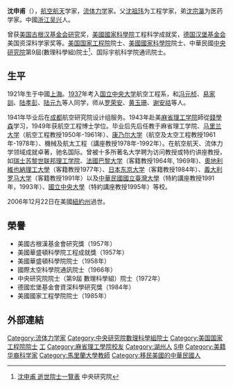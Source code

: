 {{Infobox person
| 姓名     = 沈申甫
| 图像     = 
| 图像说明 = 
| 出生日期 =  1921-8-31
| 出生地   = {{ROC-1912}}[[江苏省_(中华民国)|江苏省]][[沪海道|沪海道]][[上海县|上海县]]
| 死亡日期 = {{Death date and age|2006|12|22|1921|8|31}}
| 死亡地   = 美國
| 国籍       = 
| 籍贯       =浙江吴兴
| 别名     = 
| 知名于   = 流體力學 
| 职业     = 航空工程教授、院士
| 母校 =  [[國立中央大學|國立中央大學]]<br/>[[美國|美國]][[麻省理工大學|麻省理工大學]]
}}
'''沈申甫'''（{{bd|1921年|8月31日|2006年|12月22日|catIdx=S沈}}），[[航空|航空]][[航天|航天]]学家，[[流体力学|流体力学]]家。父[[沈祖玮|沈祖玮]]为工程学家，弟[[沈宗瀛|沈宗瀛]]为医药学家。中國[[浙江|浙江]][[吴兴|吴兴]]人。

曾获[[美国古根汉基金会研究|美国古根汉基金会研究]]奖，[[美國國家科學院|美國國家科學院]]工程科学成就奖，[[德国汉堡基金会|德国汉堡基金会]]美国资深科学家奖等。[[美国国家工程院|美国国家工程院]]院士、[[美國國家科學院|美國國家科學院]]院士、中華民國[[中央研究院|中央研究院]]第9屆(數理科學組)院士<ref>[https://academicians.sinica.edu.tw/index.php?func=1-D 沈申甫 逝世院士一覽表] {{Wayback|url=https://academicians.sinica.edu.tw/index.php?func=1-D |date=20161102125806 }} 中央研究院</ref>、国际宇航科学院通讯院士。

==生平==
1921年生于中國[[上海|上海]]。[[1937|1937]]年考入[[国立中央大学|国立中央大学]]航空工程系，和[[冯元桢|冯元桢]]、[[易家訓|易家訓]]、[[陆孝彭|陆孝彭]]、[[陆元九|陆元九]]等人同学，师从[[罗荣安|罗荣安]]、[[黄玉珊|黄玉珊]]、[[谢安祜|谢安祜]]等人。

1941年毕业后在[[成都|成都]]航空研究院设计组服务。1943年赴美[[麻省理工学院|麻省理工学院]]師從[[錢學森|錢學森]]学习，1949年获航空工程博士学位。毕业后先后任教于麻省理工学院、[[马里兰大学|马里兰大学]]（航空工程教授1950年-1961年）、[[康乃尔大学|康乃尔大学]]（航空及太空工程教授1961年-1978年）、機械及航太工程（講座教授1978年-1992年）。在航空航天、流体力学领域成就卓著，驰名国际。曾被十多所著名大学聘为访问教授或特约讲座教授，如[[瑞士|瑞士]][[苏黎世联邦理工学院|苏黎世联邦理工学院]]、[[法國|法國]][[巴黎大学|巴黎大学]]（客籍教授1964年, 1969年)、[[奧地利|奧地利]][[維也納科技大學|維也納理工大學]]（客籍教授1977年）、[[日本|日本]][[东京大学|东京大学]]（客籍教授1984年）、[[義大利|義大利]][[罗马大学|罗马大学]]（客籍教授1991年）以及[[中華民國|中華民國]][[國立臺灣大學|國立臺灣大學]]（特約講座教授1991年，1993年）、[[國立中央大學|國立中央大學]]（特約講座教授1995年）等校。

2006年12月22日在美國[[紐約州|紐約州]]過世。

==榮譽==
* 美國古根漢基金會研究獎（1957年）
* 美國華盛頓科學院工程成就獎（1957年）
* 美國華盛頓科學院院士（1958年）
* 國際太空科學院通訊院士（1966年）
* 中央研究院院士（第9屆 數理科學組）院士（1972年）
* 德國宏堡基金會資深科學研究獎（1984年）
* 美國國家工程學院院士（1985年） 

==外部連結==
{{reflist}}

{{中央研究院第九届院士}}
{{Authority control}}
{{DEFAULTSORT:S}}
[[Category:流体力学家|Category:流体力学家]]
[[Category:中央研究院數理科學組院士|Category:中央研究院數理科學組院士]]
[[Category:美国国家工程院院士|Category:美国国家工程院院士]]
[[Category:國立中央大學大陸時期校友|工]]
[[Category:麻省理工學院校友|Category:麻省理工學院校友]]
[[Category:湖州人|Category:湖州人]]
[[Category:沈姓|S申]]
[[Category:美籍华裔科学家|Category:美籍华裔科学家]]
[[Category:馬里蘭大學教師|Category:馬里蘭大學教師]]
[[Category:移民美國的中華民國人|Category:移民美國的中華民國人]]
